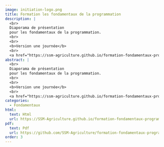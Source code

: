 ```yaml
---
image: initiation-logo.png
title: Formation les fondamentaux de la programmation
description: |
  <br>
  Diaporama de présentation
  pour les fondamentaux de la programmation. 
  <br>
  <br>
  <b>Version une journée</b>
  <br>
  <a href="https://ssm-agriculture.github.io/formation-fondamentaux-programmation-exercices/" target="_blank" style="color: #008000; font-weight: bold;">cf. diaporama exercices</a>
abstract: |
  <br>
  Diaporama de présentation
  pour les fondamentaux de la programmation. 
  <br>
  <br>
  <b>Version une journée</b>
  <br>
  <a href="https://ssm-agriculture.github.io/formation-fondamentaux-programmation-exercices/" target="_blank" style="color: #008000; font-weight: bold;">cf. diaporama exercices</a>
categories:
  - Fondamentaux
html:
  text: Html
  url: https://SSM-Agriculture.github.io/formation-fondamentaux-programmation/
pdf:
  text: Pdf 
  url: https://github.com/SSM-Agriculture/formation-fondamentaux-programmation/raw/master/diaporama_pdf/Diaporama_fondamentaux.pdf
order: 3
---
```

